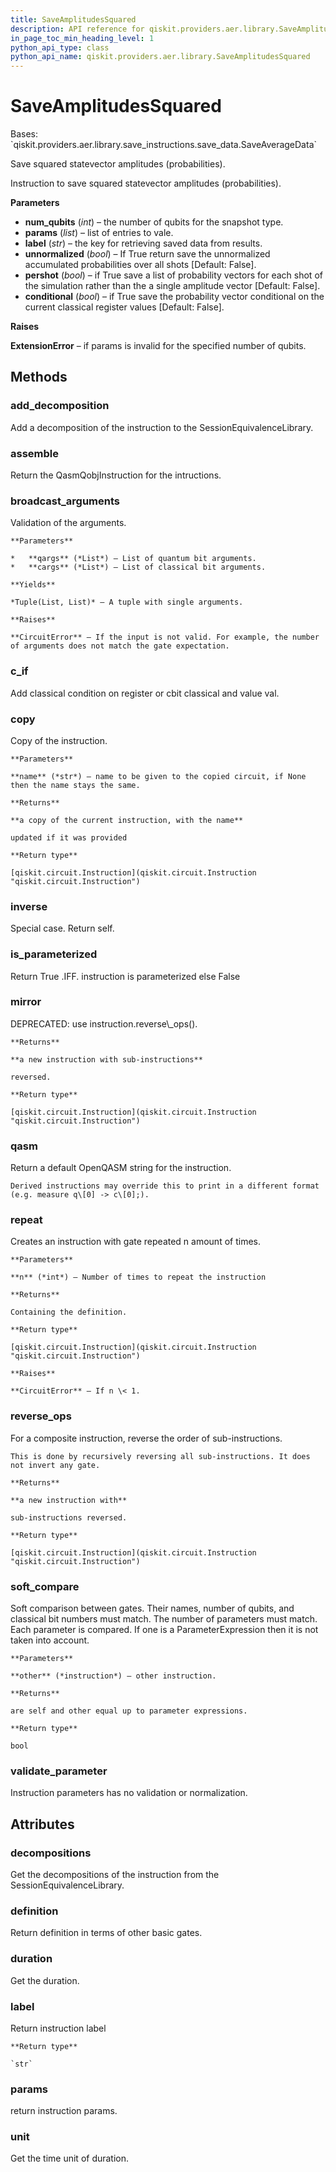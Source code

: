 ```yaml
---
title: SaveAmplitudesSquared
description: API reference for qiskit.providers.aer.library.SaveAmplitudesSquared
in_page_toc_min_heading_level: 1
python_api_type: class
python_api_name: qiskit.providers.aer.library.SaveAmplitudesSquared
---
```


# SaveAmplitudesSquared

<Class id="qiskit.providers.aer.library.SaveAmplitudesSquared" github="https://github.com/qiskit/qiskit-aer/tree/stable/0.9/qiskit/providers/aer/library/save_instructions/save_amplitudes.py" signature="SaveAmplitudesSquared(num_qubits, params, label='amplitudes_squared', unnormalized=False, pershot=False, conditional=False)">
  Bases: `qiskit.providers.aer.library.save_instructions.save_data.SaveAverageData`

  Save squared statevector amplitudes (probabilities).

  Instruction to save squared statevector amplitudes (probabilities).

  **Parameters**

  *   **num\_qubits** (*int*) – the number of qubits for the snapshot type.
  *   **params** (*list*) – list of entries to vale.
  *   **label** (*str*) – the key for retrieving saved data from results.
  *   **unnormalized** (*bool*) – If True return save the unnormalized accumulated probabilities over all shots \[Default: False].
  *   **pershot** (*bool*) – if True save a list of probability vectors for each shot of the simulation rather than the a single amplitude vector \[Default: False].
  *   **conditional** (*bool*) – if True save the probability vector conditional on the current classical register values \[Default: False].

  **Raises**

  **ExtensionError** – if params is invalid for the specified number of qubits.

  ## Methods

  ### add\_decomposition

  <Function id="qiskit.providers.aer.library.SaveAmplitudesSquared.add_decomposition" signature="SaveAmplitudesSquared.add_decomposition(decomposition)">
    Add a decomposition of the instruction to the SessionEquivalenceLibrary.
  </Function>

  ### assemble

  <Function id="qiskit.providers.aer.library.SaveAmplitudesSquared.assemble" signature="SaveAmplitudesSquared.assemble()">
    Return the QasmQobjInstruction for the intructions.
  </Function>

  ### broadcast\_arguments

  <Function id="qiskit.providers.aer.library.SaveAmplitudesSquared.broadcast_arguments" signature="SaveAmplitudesSquared.broadcast_arguments(qargs, cargs)">
    Validation of the arguments.

    **Parameters**

    *   **qargs** (*List*) – List of quantum bit arguments.
    *   **cargs** (*List*) – List of classical bit arguments.

    **Yields**

    *Tuple(List, List)* – A tuple with single arguments.

    **Raises**

    **CircuitError** – If the input is not valid. For example, the number of arguments does not match the gate expectation.
  </Function>

  ### c\_if

  <Function id="qiskit.providers.aer.library.SaveAmplitudesSquared.c_if" signature="SaveAmplitudesSquared.c_if(classical, val)">
    Add classical condition on register or cbit classical and value val.
  </Function>

  ### copy

  <Function id="qiskit.providers.aer.library.SaveAmplitudesSquared.copy" signature="SaveAmplitudesSquared.copy(name=None)">
    Copy of the instruction.

    **Parameters**

    **name** (*str*) – name to be given to the copied circuit, if None then the name stays the same.

    **Returns**

    **a copy of the current instruction, with the name**

    updated if it was provided

    **Return type**

    [qiskit.circuit.Instruction](qiskit.circuit.Instruction "qiskit.circuit.Instruction")
  </Function>

  ### inverse

  <Function id="qiskit.providers.aer.library.SaveAmplitudesSquared.inverse" signature="SaveAmplitudesSquared.inverse()">
    Special case. Return self.
  </Function>

  ### is\_parameterized

  <Function id="qiskit.providers.aer.library.SaveAmplitudesSquared.is_parameterized" signature="SaveAmplitudesSquared.is_parameterized()">
    Return True .IFF. instruction is parameterized else False
  </Function>

  ### mirror

  <Function id="qiskit.providers.aer.library.SaveAmplitudesSquared.mirror" signature="SaveAmplitudesSquared.mirror()">
    DEPRECATED: use instruction.reverse\_ops().

    **Returns**

    **a new instruction with sub-instructions**

    reversed.

    **Return type**

    [qiskit.circuit.Instruction](qiskit.circuit.Instruction "qiskit.circuit.Instruction")
  </Function>

  ### qasm

  <Function id="qiskit.providers.aer.library.SaveAmplitudesSquared.qasm" signature="SaveAmplitudesSquared.qasm()">
    Return a default OpenQASM string for the instruction.

    Derived instructions may override this to print in a different format (e.g. measure q\[0] -> c\[0];).
  </Function>

  ### repeat

  <Function id="qiskit.providers.aer.library.SaveAmplitudesSquared.repeat" signature="SaveAmplitudesSquared.repeat(n)">
    Creates an instruction with gate repeated n amount of times.

    **Parameters**

    **n** (*int*) – Number of times to repeat the instruction

    **Returns**

    Containing the definition.

    **Return type**

    [qiskit.circuit.Instruction](qiskit.circuit.Instruction "qiskit.circuit.Instruction")

    **Raises**

    **CircuitError** – If n \< 1.
  </Function>

  ### reverse\_ops

  <Function id="qiskit.providers.aer.library.SaveAmplitudesSquared.reverse_ops" signature="SaveAmplitudesSquared.reverse_ops()">
    For a composite instruction, reverse the order of sub-instructions.

    This is done by recursively reversing all sub-instructions. It does not invert any gate.

    **Returns**

    **a new instruction with**

    sub-instructions reversed.

    **Return type**

    [qiskit.circuit.Instruction](qiskit.circuit.Instruction "qiskit.circuit.Instruction")
  </Function>

  ### soft\_compare

  <Function id="qiskit.providers.aer.library.SaveAmplitudesSquared.soft_compare" signature="SaveAmplitudesSquared.soft_compare(other)">
    Soft comparison between gates. Their names, number of qubits, and classical bit numbers must match. The number of parameters must match. Each parameter is compared. If one is a ParameterExpression then it is not taken into account.

    **Parameters**

    **other** (*instruction*) – other instruction.

    **Returns**

    are self and other equal up to parameter expressions.

    **Return type**

    bool
  </Function>

  ### validate\_parameter

  <Function id="qiskit.providers.aer.library.SaveAmplitudesSquared.validate_parameter" signature="SaveAmplitudesSquared.validate_parameter(parameter)">
    Instruction parameters has no validation or normalization.
  </Function>

  ## Attributes

  ### decompositions

  <Attribute id="qiskit.providers.aer.library.SaveAmplitudesSquared.decompositions" name="decompositions">
    Get the decompositions of the instruction from the SessionEquivalenceLibrary.
  </Attribute>

  ### definition

  <Attribute id="qiskit.providers.aer.library.SaveAmplitudesSquared.definition" name="definition">
    Return definition in terms of other basic gates.
  </Attribute>

  ### duration

  <Attribute id="qiskit.providers.aer.library.SaveAmplitudesSquared.duration" name="duration">
    Get the duration.
  </Attribute>

  ### label

  <Attribute id="qiskit.providers.aer.library.SaveAmplitudesSquared.label" name="label">
    Return instruction label

    **Return type**

    `str`
  </Attribute>

  ### params

  <Attribute id="qiskit.providers.aer.library.SaveAmplitudesSquared.params" name="params">
    return instruction params.
  </Attribute>

  ### unit

  <Attribute id="qiskit.providers.aer.library.SaveAmplitudesSquared.unit" name="unit">
    Get the time unit of duration.
  </Attribute>
</Class>


